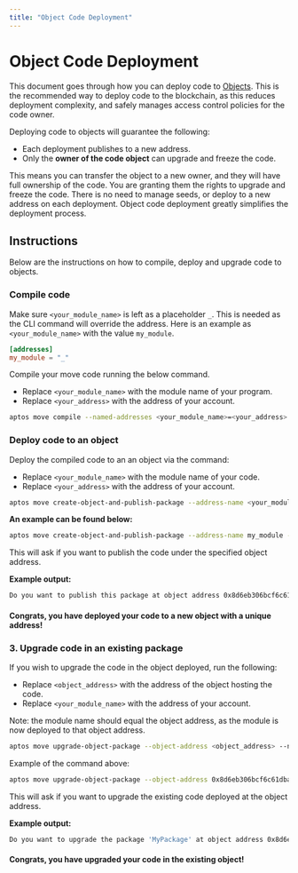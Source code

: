 ```yaml
---
title: "Object Code Deployment"
---
```


# Object Code Deployment

This document goes through how you can deploy code to [Objects](./objects). This is the recommended way to deploy code to the blockchain, as this reduces deployment complexity,
and safely manages access control policies for the code owner.

Deploying code to objects will guarantee the following:
- Each deployment publishes to a new address.
- Only the **owner of the code object** can upgrade and freeze the code.

This means you can transfer the object to a new owner, and they will have full ownership of the code. You are granting them the rights to upgrade and freeze the code.
There is no need to manage seeds, or deploy to a new address on each deployment. Object code deployment greatly simplifies the deployment process.

## Instructions

Below are the instructions on how to compile, deploy and upgrade code to objects.


<Steps>

### Compile code

Make sure `<your_module_name>` is left as a placeholder `_`. This is needed as the CLI command will override the address.
Here is an example as `<your_module_name>` with the value `my_module`.

```toml filename="Move.toml"
[addresses]
my_module = "_"
```

Compile your move code running the below command.
- Replace `<your_module_name>` with the module name of your program.
- Replace `<your_address>` with the address of your account.

```bash filename="Terminal"
aptos move compile --named-addresses <your_module_name>=<your_address>
```

### Deploy code to an object

Deploy the compiled code to an an object via the command:
- Replace `<your_module_name>` with the module name of your code.
- Replace `<your_address>` with the address of your account.

```bash filename="Terminal"
aptos move create-object-and-publish-package --address-name <your_module_name> --named-addresses <your_module_name>=<your_address>
```

**An example can be found below:**

```bash filename="Terminal"
aptos move create-object-and-publish-package --address-name my_module --named-addresses my_module=0xa0f0b100f243cbda3df93ceb42c0b9464c359a0853ed98f2bce558be9605e88b
```

This will ask if you want to publish the code under the specified object address.

**Example output:**

```bash filename="Terminal"
Do you want to publish this package at object address 0x8d6eb306bcf6c61dbaa0dbf8daa8252e121b63e95991afcab3b12d3be7f001ab [yes/no] >
```

#### Congrats, you have deployed your code to a new object with a unique address!

### 3. Upgrade code in an existing package

If you wish to upgrade the code in the object deployed, run the following:
- Replace `<object_address>` with the address of the object hosting the code.
- Replace `<your_module_name>` with the address of your account.

Note: the module name should equal the object address, as the module is now deployed to that object address.

```bash filename="Terminal"
aptos move upgrade-object-package --object-address <object_address> --named-addresses <your_module_name>=<object_address>
```

Example of the command above:

```bash filename="Terminal"
aptos move upgrade-object-package --object-address 0x8d6eb306bcf6c61dbaa0dbf8daa8252e121b63e95991afcab3b12d3be7f001ab --named-addresses my_module=0x8d6eb306bcf6c61dbaa0dbf8daa8252e121b63e95991afcab3b12d3be7f001ab
```

This will ask if you want to upgrade the existing code deployed at the object address.

**Example output:**

```bash filename="Terminal"
Do you want to upgrade the package 'MyPackage' at object address 0x8d6eb306bcf6c61dbaa0dbf8daa8252e121b63e95991afcab3b12d3be7f001ab [yes/no]
```

#### Congrats, you have upgraded your code in the existing object!

</Steps>

